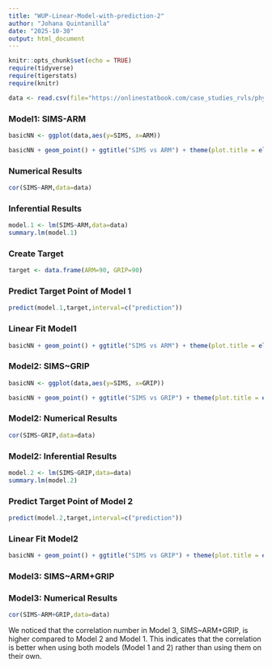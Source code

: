 ```yaml
---
title: "WUP-Linear-Model-with-prediction-2"
author: "Johana Quintanilla"
date: "2025-10-30"
output: html_document
---
```


```r
knitr::opts_chunk$set(echo = TRUE)
require(tidyverse)
require(tigerstats)
require(knitr)

data <- read.csv(file="https://onlinestatbook.com/case_studies_rvls/physical_strength/data.txt",sep="",header=TRUE)  
```

### Model1: SIMS-ARM
```r
basicNN <- ggplot(data,aes(y=SIMS, x=ARM))
```

```r
basicNN + geom_point() + ggtitle("SIMS vs ARM") + theme(plot.title = element_text(hjust = 0.5, size = 20))
```

### Numerical Results

```r
cor(SIMS~ARM,data=data)
```

### Inferential Results

```r
model.1 <- lm(SIMS~ARM,data=data)
summary.lm(model.1)
```

### Create Target

```r
target <- data.frame(ARM=90, GRIP=90)
```

### Predict Target Point of Model 1

```r
predict(model.1,target,interval=c("prediction"))
```

### Linear Fit Model1

```r
basicNN + geom_point() + ggtitle("SIMS vs ARM") + theme(plot.title = element_text(hjust = 0.5, size = 20)) + geom_smooth(method = lm) 
```

### Model2: SIMS~GRIP
```r
basicNN <- ggplot(data,aes(y=SIMS, x=GRIP))
```

```r
basicNN + geom_point() + ggtitle("SIMS vs GRIP") + theme(plot.title = element_text(hjust = 0.5, size = 20))
```

### Model2: Numerical Results

```r
cor(SIMS~GRIP,data=data)
```

### Model2: Inferential Results

```r
model.2 <- lm(SIMS~GRIP,data=data)
summary.lm(model.2)
```

### Predict Target Point of Model 2

```r
predict(model.2,target,interval=c("prediction"))
```

### Linear Fit Model2

```r
basicNN + geom_point() + ggtitle("SIMS vs GRIP") + theme(plot.title = element_text(hjust = 0.5, size = 20)) + geom_smooth(method = lm) 
```

### Model3: SIMS~ARM+GRIP

### Model3: Numerical Results

```r
cor(SIMS~ARM+GRIP,data=data)
```

We noticed that the correlation number in Model 3, SIMS~ARM+GRIP, is higher compared to Model 2 and Model 1. This indicates that the correlation is better when using both models (Model 1 and 2) rather than using them on their own. 







